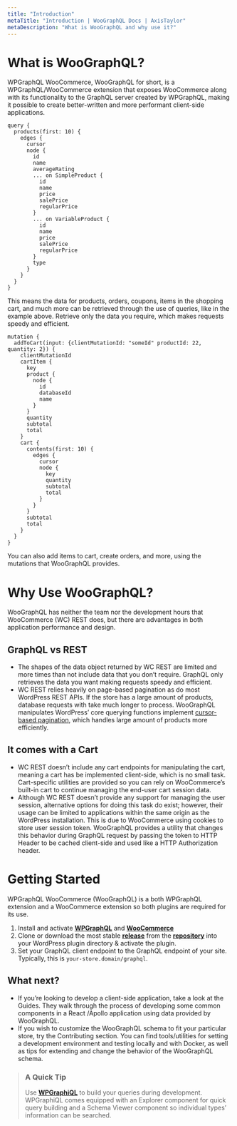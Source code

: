 ```yaml
---
title: "Introduction"
metaTitle: "Introduction | WooGraphQL Docs | AxisTaylor"
metaDescription: "What is WooGraphQL and why use it?"
---
```


# What is WooGraphQL?

WPGraphQL WooCommerce, WooGraphQL for short, is a WPGraphQL/WooCommerce extension that exposes WooCommerce along with its functionality to the GraphQL server created by WPGraphQL, making it possible to create better-written and more performant client-side applications.

```
query {
  products(first: 10) {
    edges {
      cursor
      node {
        id
        name
        averageRating
        ... on SimpleProduct {
          id
          name
          price
          salePrice
          regularPrice
        }
        ... on VariableProduct {
          id
          name
          price
          salePrice
          regularPrice
        }
        type
      }
    }
  }
}
```
This means the data for products, orders, coupons, items in the shopping cart, and much more can be retrieved through the use of queries, like in the example above. Retrieve only the data you require, which makes requests speedy and efficient.

```
mutation {
  addToCart(input: {clientMutationId: "someId" productId: 22, quantity: 2}) {
    clientMutationId
    cartItem {
      key
      product {
        node {
          id
          databaseId
          name
        }
      }
      quantity
      subtotal
      total
    }
    cart {
      contents(first: 10) {
        edges {
          cursor
          node {
            key
            quantity
            subtotal
            total
          }
        }
      }
      subtotal
      total
    }
  }
}
```
You can also add items to cart, create orders, and more, using the mutations that WooGraphQL provides.

# Why Use WooGraphQL?

WooGraphQL has neither the team nor the development hours that WooCommerce (WC) REST does, but there are advantages in both application performance and design.

## GraphQL vs REST
- The shapes of the data object returned by WC REST are limited and more times than not include data that you don’t require. GraphQL only retrieves the data you want making requests speedy and efficient.
- WC REST relies heavily on page-based pagination as do most WordPress REST APIs. If the store has a large amount of products, database requests with take much longer to process. WooGraphQL manipulates WordPress’ core querying functions implement [cursor-based pagination](https://dev.to/jackmarchant/offset-and-cursor-pagination-explained-b89), which handles large amount of products more efficiently.

## It comes with a Cart
- WC REST doesn’t include any cart endpoints for manipulating the cart, meaning a cart has be implemented client-side, which is no small task. Cart-specific utilities are provided so you can rely on WooCommerce’s built-in cart to continue managing the end-user cart session data.
- Although WC REST doesn’t provide any support for managing the user session, alternative options for doing this task do exist; however, their usage can be limited to applications within the same origin as the WordPress installation. This is due to WooCommerce using cookies to store user session token. WooGraphQL provides a utility that changes this behavior during GraphQL request by passing the token to HTTP Header to be cached client-side and used like a HTTP Authorization header.

# Getting Started

WPGraphQL WooCommerce (WooGraphQL) is a both WPGraphQL extension and a WooCommerce extension so both plugins are required for its use.

1. Install and activate **[WPGraphQL](https://wpgraphql.com)** and **[WooCommerce](https://woocommerce.com)**
2. Clone or download the most stable **[release](https://github.com/wp-graphql/wp-graphql-woocommerce/releases)**  from the **[repository](https://github.com/wp-graphql/wp-graphql-woocommerce)** into your WordPress plugin directory & activate the plugin.
3. Set your GraphQL client endpoint to the GraphQL endpoint of your site. Typically, this is `your-store.domain/graphql`.

## What next?
- If you’re looking to develop a client-side application, take a look at the <Link to="/guides">Guides</Link>. They walk through the process of developing some common components in a React /Apollo application using data provided by WooGraphQL.
- If you wish to customize the WooGraphQL schema to fit your particular store, try the <Link to="/contributing">Contributing</Link> section. You can find tools/utilities for setting a development environment and testing locally and with Docker, as well as tips for extending and change the behavior of the WooGraphQL schema.

> ### A Quick Tip
> Use **[WPGraphiQL](https://github.com/wp-graphql/wp-graphiql)**  to build your queries during development. WPGraphiQL comes equipped with an Explorer component for quick query building and a Schema Viewer component so individual types’ information can be searched.
